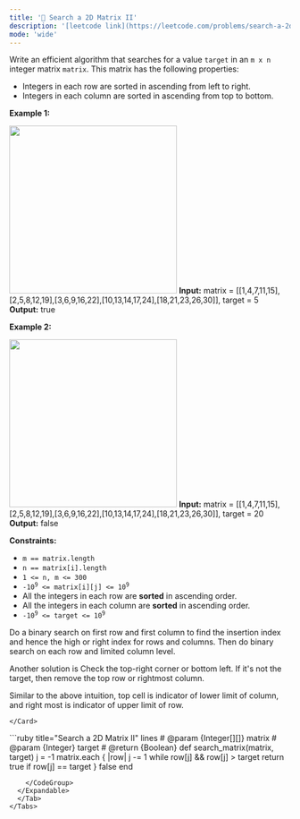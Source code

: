 ```yaml
---
title: '🧀 Search a 2D Matrix II'
description: '[leetcode link](https://leetcode.com/problems/search-a-2d-matrix-ii/description/)'
mode: 'wide'
---
```

<Tabs>
  <Tab title="Question" icon="circle-question" iconType="regular">
    <Card>
      <p>Write an efficient algorithm that searches for a value <code>target</code> in an <code>m x n</code> integer matrix <code>matrix</code>. This matrix has the following properties:</p>  <ul>  <li>Integers in each row are sorted in ascending from left to right.</li>  <li>Integers in each column are sorted in ascending from top to bottom.</li> </ul>   <p><strong class="example">Example 1:</strong></p> <img alt="" src="https://assets.leetcode.com/uploads/2020/11/24/searchgrid2.jpg" style="width: 300px; height: 300px;" />  <strong>Input:</strong> matrix = [[1,4,7,11,15],[2,5,8,12,19],[3,6,9,16,22],[10,13,14,17,24],[18,21,23,26,30]], target = 5 <br/> <strong>Output:</strong> true   <p><strong class="example">Example 2:</strong></p> <img alt="" src="https://assets.leetcode.com/uploads/2020/11/24/searchgrid.jpg" style="width: 300px; height: 300px;" />  <strong>Input:</strong> matrix = [[1,4,7,11,15],[2,5,8,12,19],[3,6,9,16,22],[10,13,14,17,24],[18,21,23,26,30]], target = 20 <br/> <strong>Output:</strong> false    <p><strong>Constraints:</strong></p>  <ul>  <li><code>m == matrix.length</code></li>  <li><code>n == matrix[i].length</code></li>  <li><code>1 &lt;= n, m &lt;= 300</code></li>  <li><code>-10<sup>9</sup> &lt;= matrix[i][j] &lt;= 10<sup>9</sup></code></li>  <li>All the integers in each row are <strong>sorted</strong> in ascending order.</li>  <li>All the integers in each column are <strong>sorted</strong> in ascending order.</li>  <li><code>-10<sup>9</sup> &lt;= target &lt;= 10<sup>9</sup></code></li> </ul> 
    </Card>
  </Tab>
  <Tab title="Solution" icon="lightbulb" iconType="regular" >
    <Card>
      Do a binary search on first row and first column to find the insertion index and hence the high or right index for rows and columns. Then do binary search on each row and limited column level.


Another solution is 
Check the top-right corner or bottom left. If it's not the target, then remove the top row or rightmost column.

Similar to the above intuition, top cell is indicator of lower limit of column, and right most is indicator of upper limit of row.






    </Card>
  <Expandable title="code">
    <CodeGroup dropdown>
```ruby title="Search a 2D Matrix II" lines
# @param {Integer[][]} matrix
# @param {Integer} target
# @return {Boolean}
def search_matrix(matrix, target)
    j = -1
    matrix.each { |row|
        j -= 1 while row[j] && row[j] > target
        return true if row[j] == target
    }
    false
end

```
    </CodeGroup>
  </Expandable>
  </Tab>
</Tabs>